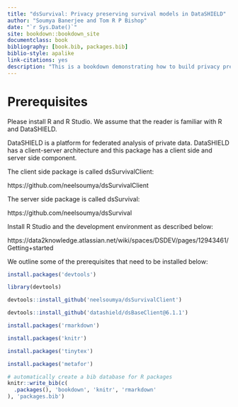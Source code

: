 ```yaml
--- 
title: "dsSurvival: Privacy preserving survival models in DataSHIELD"
author: "Soumya Banerjee and Tom R P Bishop"
date: "`r Sys.Date()`"
site: bookdown::bookdown_site
documentclass: book
bibliography: [book.bib, packages.bib]
biblio-style: apalike
link-citations: yes
description: "This is a bookdown demonstrating how to build privacy preserving survival models using dsSurvival in DataSHIELD. The output format for this example is bookdown::gitbook."
---
```


# Prerequisites

Please install R and R Studio. We assume that the reader is familiar with R and DataSHIELD.

DataSHIELD is a platform for federated analysis of private data. DataSHIELD has a client-server architecture and this package has a client side and server side component.

The client side package is called dsSurvivalClient:

   https://github.com/neelsoumya/dsSurvivalClient

The server side package is called dsSurvival:

   https://github.com/neelsoumya/dsSurvival


Install R Studio and the development environment as described below:
    
   https://data2knowledge.atlassian.net/wiki/spaces/DSDEV/pages/12943461/Getting+started


We outline some of the prerequisites that need to be installed below:


```r


install.packages('devtools')

library(devtools)

devtools::install_github('neelsoumya/dsSurvivalClient')

devtools::install_github('datashield/dsBaseClient@6.1.1')

install.packages('rmarkdown')

install.packages('knitr')

install.packages('tinytex')

install.packages('metafor')


```

<!-- Remember each Rmd file contains one and only one chapter, and a chapter is defined by the first-level heading `#`. -->

<!-- To compile this example to PDF, you need XeLaTeX. You are recommended to install TinyTeX (which includes XeLaTeX <https://yihui.org/tinytex/>. -->

```r
# automatically create a bib database for R packages
knitr::write_bib(c(
  .packages(), 'bookdown', 'knitr', 'rmarkdown'
), 'packages.bib')
```

